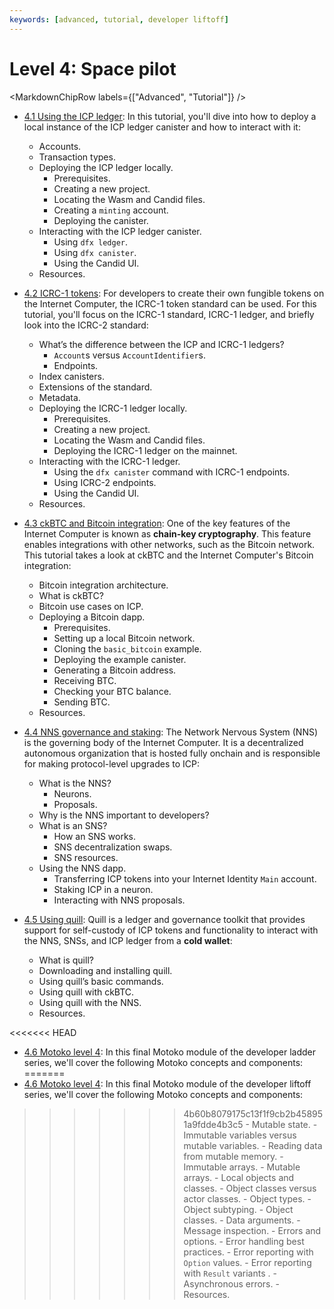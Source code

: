 ```yaml
---
keywords: [advanced, tutorial, developer liftoff]
---
```



# Level 4: Space pilot

<MarkdownChipRow labels={["Advanced", "Tutorial"]} />

- [4.1 Using the ICP ledger](/docs/current/tutorials/developer-liftoff/level-4/4.1-icp-ledger): In this tutorial, you'll dive into how to deploy a local instance of the ICP ledger canister and how to interact with it:
    - Accounts.
    - Transaction types.
    - Deploying the ICP ledger locally.
        - Prerequisites.
        - Creating a new project.
        - Locating the Wasm and Candid files.
        - Creating a `minting` account.
        - Deploying the canister.
    - Interacting with the ICP ledger canister.
        - Using `dfx ledger`.
        - Using `dfx canister`.
        - Using the Candid UI.
    - Resources.

- [4.2 ICRC-1 tokens](/docs/current/tutorials/developer-liftoff/level-4/4.2-icrc-tokens): For developers to create their own fungible tokens on the Internet Computer, the ICRC-1 token standard can be used. For this tutorial, you'll focus on the ICRC-1 standard, ICRC-1 ledger, and briefly look into the ICRC-2 standard:
    - What’s the difference between the ICP and ICRC-1 ledgers?
        - `Account`s versus `AccountIdentifier`s.
        - Endpoints.
    - Index canisters.
    - Extensions of the standard.
    - Metadata.
    - Deploying the ICRC-1 ledger locally.
        - Prerequisites.
        - Creating a new project.
        - Locating the Wasm and Candid files.
        - Deploying the ICRC-1 ledger on the mainnet.
    - Interacting with the ICRC-1 ledger.
        - Using the `dfx canister` command with ICRC-1 endpoints.
        - Using ICRC-2 endpoints.
        - Using the Candid UI.
    - Resources.

- [4.3 ckBTC and Bitcoin integration](/docs/current/tutorials/developer-liftoff/level-4/4.3-ckbtc-and-bitcoin): One of the key features of the Internet Computer is known as **chain-key cryptography**. This feature enables integrations with other networks, such as the Bitcoin network. This tutorial takes a look at ckBTC and the Internet Computer's Bitcoin integration:
    - Bitcoin integration architecture.
    - What is ckBTC?
    - Bitcoin use cases on ICP.
    - Deploying a Bitcoin dapp.
        - Prerequisites.
        - Setting up a local Bitcoin network.
        - Cloning the `basic_bitcoin` example.
        - Deploying the example canister.
        - Generating a Bitcoin address.
        - Receiving BTC.
        - Checking your BTC balance.
        - Sending BTC.
    - Resources.

- [4.4 NNS governance and staking](/docs/current/tutorials/developer-liftoff/level-4/4.4-nns-governance): The Network Nervous System (NNS) is the governing body of the Internet Computer. It is a decentralized autonomous organization that is hosted fully onchain and is responsible for making protocol-level upgrades to ICP:
    - What is the NNS?
        - Neurons.
        - Proposals.
    - Why is the NNS important to developers?
    - What is an SNS?
        - How an SNS works.
        - SNS decentralization swaps.
        - SNS resources.
    - Using the NNS dapp.
        - Transferring ICP tokens into your Internet Identity `Main` account.
        - Staking ICP in a neuron.
        - Interacting with NNS proposals.

- [4.5 Using quill](/docs/current/tutorials/developer-liftoff/level-4/4.5-using-quill): Quill is a ledger and governance toolkit that provides support for self-custody of ICP tokens and functionality to interact with the NNS, SNSs, and ICP ledger from a **cold wallet**:
    - What is quill?
    - Downloading and installing quill.
    - Using quill’s basic commands.
    - Using quill with ckBTC.
    - Using quill with the NNS.
    - Resources.

<<<<<<< HEAD
- [4.6 Motoko level 4](/docs/current/tutorials/developer-liftoff/level-4/4.6-motoko-lvl4): In this final Motoko module of the developer ladder series, we'll cover the following Motoko concepts and components:
=======
- [4.6 Motoko level 4](/docs/current/tutorials/developer-liftoff/level-4/4.6-motoko-lvl4): In this final Motoko module of the developer liftoff series, we'll cover the following Motoko concepts and components:
>>>>>>> 4b60b8079175c13f1f9cb2b458951a9fdde4b3c5
    - Mutable state.
        - Immutable variables versus mutable variables.
        - Reading data from mutable memory.
        - Immutable arrays.
        - Mutable arrays.
    - Local objects and classes.
        - Object classes versus actor classes.
        - Object types.
        - Object subtyping.
        - Object classes.
        - Data arguments.
    - Message inspection.
    - Errors and options.
        - Error handling best practices.
        - Error reporting with `Option` values.
        - Error reporting with `Result` variants .
        - Asynchronous errors.
    - Resources.
